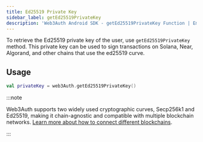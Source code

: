 ```yaml
---
title: Ed25519 Private Key
sidebar_label: getEd25519PrivateKey
description: 'Web3Auth Android SDK - getEd25519PrivateKey Function | Embedded Wallets'
---
```


To retrieve the Ed25519 private key of the user, use `getEd25519PrivateKey` method. This private key can be used to sign transactions on Solana, Near, Algorand, and other chains that use the ed25519 curve.

## Usage

```kotlin
val privateKey = web3Auth.getEd25519PrivateKey()
```

:::note

Web3Auth supports two widely used cryptographic curves, Secp256k1 and Ed25519, making it chain-agnostic and compatible with multiple blockchain networks. [Learn more about how to connect different blockchains](/embedded-wallets/connect-blockchain).

:::
